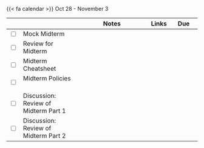 {{< fa calendar >}} Oct 28 - November 3


<table class="table-striped text-left table-bordered" align = "center">

  <thead>
    <th style="width:  3%"></th>
    <th style="width:  30%"></th>
    <th style="width:  40%">Notes</th>
    <th style="width:  8%">Links</th>
    <th style="width:  15%">Due</th>
  </thead>

 <tr>
    <td><input type="checkbox" /></td>
    <td> Mock Midterm&nbsp; &nbsp; </td>
    <td></td>
    <td><a href="https://www.gradescope.com/courses/814893/assignments/5146144/"> <i class="fas fa-book" aria-hidden="true"
            title="External Link to Slides" target = "_blank"></i></td>
    <td></td>
  </tr>

  <tr>
    <td><input type="checkbox" /></td>
    <td> Review for Midterm&nbsp; &nbsp; </td>
    <td></td>
    <td></td>
    <td></td>
  </tr>
  
  <tr>
    <td><input type="checkbox" /></td>
    <td> Midterm Cheatsheet &nbsp; &nbsp; </td>
    <td></td>
    <td><a href="https://mdogucu.github.io/stats67-fa24-slides/others/midterm/cheatsheet.pdf" target ="_blank"> <i class="fas fa-book" aria-hidden="true"
            title="External Link to Slides" target = "_blank"></i></td>
    <td></td>
  </tr>
  
  <tr>
    <td><input type="checkbox" /></td>
    <td> Midterm Policies &nbsp; &nbsp; </td>
    <td></td>
    <td><a href="https://mdogucu.github.io/stats67-fa24-slides/others/midterm/cover.pdf" target ="_blank"> <i class="fas fa-book" aria-hidden="true"
            title="External Link to Slides" target = "_blank"></i></td>
    <td></td>
  </tr>
  
  
  <tr>
    <td><input type="checkbox" /></td>
    <td> Discussion: Review of Midterm Part 1&nbsp; &nbsp; </td>
    <td> </td>
    <td><a href="" target ="_blank"> <i class="fas fa-video" aria-hidden="true"
            title="External Link to Video" target = "_blank"></i> </td>
    <td></td>
  </tr>
  
  <tr>
    <td><input type="checkbox" /></td>
    <td> Discussion: Review of Midterm Part 2&nbsp; &nbsp; </td>
    <td> </td>
    <td><a href="" target ="_blank"> <i class="fas fa-video" aria-hidden="true"
            title="External Link to Video" target = "_blank"></i> </td>
    <td></td>
  </tr>
  
    
        
</table>